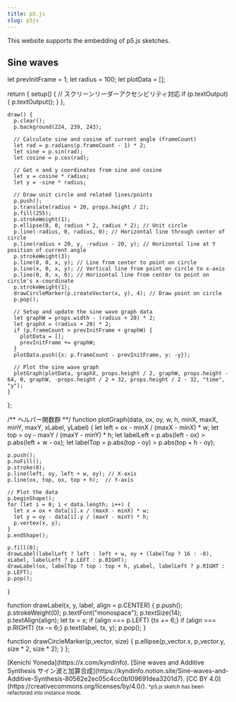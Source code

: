 ```yaml
---
title: p5.js
slug: p5js
---
```



This website supports the embedding of p5.js sketches.


## Sine waves

  let prevInitFrame = 1;
  let radius = 100;
  let plotData = [];
  
  return {
    setup() {
      // スクリーンリーダーアクセシビリティ対応
      if (p.textOutput) {
        p.textOutput();
      }
    },
    
    draw() {
      p.clear();
      p.background(224, 239, 243);
      
      // Calculate sine and cosine of current angle (frameCount)
      let rad = p.radians(p.frameCount - 1) * 2;
      let sine = p.sin(rad);
      let cosine = p.cos(rad);
      
      // Get x and y coordinates from sine and cosine
      let x = cosine * radius;
      let y = -sine * radius;
      
      // Draw unit circle and related lines/points
      p.push();
      p.translate(radius + 20, props.height / 2);
      p.fill(255); 
      p.strokeWeight(1);
      p.ellipse(0, 0, radius * 2, radius * 2); // Unit circle
      p.line(-radius, 0, radius, 0); // Horizontal line through center of circle
      p.line(radius + 20, y, -radius - 20, y); // Horizontal line at Y position of current angle
      p.strokeWeight(3);
      p.line(0, 0, x, y); // Line from center to point on circle
      p.line(x, 0, x, y); // Vertical line from point on circle to x-axis
      p.line(0, 0, x, 0); // Horizontal line from center to point on circle's x-coordinate
      p.strokeWeight(1);
      drawCircleMarker(p.createVector(x, y), 4); // Draw point on circle
      p.pop();
      
      // Setup and update the sine wave graph data
      let graphW = props.width - (radius + 20) * 2;
      let graphX = (radius + 20) * 2;
      if (p.frameCount > prevInitFrame + graphW) {
        plotData = [];
        prevInitFrame += graphW;
      }
      plotData.push({x: p.frameCount - prevInitFrame, y: -y});
      
      // Plot the sine wave graph
      plotGraph(plotData, graphX, props.height / 2, graphW, props.height - 64, 0, graphW, -props.height / 2 + 32, props.height / 2 - 32, "time", "y");
    }
  };
  
  /** ヘルパー関数群 **/
  function plotGraph(data, ox, oy, w, h, minX, maxX, minY, maxY, xLabel, yLabel) {
    let left = ox - minX / (maxX - minX) * w;
    let top = oy - maxY / (maxY - minY) * h;
    let labelLeft = p.abs(left - ox) > p.abs(left + w - ox);
    let labelTop = p.abs(top - oy) > p.abs(top + h - oy);
    
    p.push();
    p.noFill(); 
    p.stroke(0);
    p.line(left, oy, left + w, oy); // X-axis
    p.line(ox, top, ox, top + h);  // Y-axis
    
    // Plot the data
    p.beginShape();
    for (let i = 0; i < data.length; i++) {
      let x = ox + data[i].x / (maxX - minX) * w;
      let y = oy - data[i].y / (maxY - minY) * h;
      p.vertex(x, y);
    }
    p.endShape();
    
    p.fill(0);
    drawLabel(labelLeft ? left : left + w, oy + (labelTop ? 16 : -8), xLabel, labelLeft ? p.LEFT : p.RIGHT);
    drawLabel(ox, labelTop ? top : top + h, yLabel, labelLeft ? p.RIGHT : p.LEFT);
    p.pop();
  }
  
  function drawLabel(x, y, label, align = p.CENTER) {
    p.push();
    p.strokeWeight(0);
    p.textFont("monospace");
    p.textSize(14);
    p.textAlign(align);
    let tx = x;
    if (align === p.LEFT) {tx += 6;}
    if (align === p.RIGHT) {tx -= 6;}
    p.text(label, tx, y);
    p.pop();
  }
  
  function drawCircleMarker(p_vector, size) {
    p.ellipse(p_vector.x, p_vector.y, size * 2, size * 2);
  }
};

<P5Sketch
  sketch={unitCircleSketch}
/>

<div style={{textAlign: 'center'}}>
[Kenichi Yoneda](https://x.com/kyndinfo). [Sine waves and Additive Synthesis サイン波と加算合成](https://kyndinfo.notion.site/Sine-waves-and-Additive-Synthesis-80562e2ec05c4cc0b109691dea3201d7). [CC BY 4.0](https://creativecommons.org/licenses/by/4.0/).  
<small>*p5.js sketch has been refactored into instance mode.</small>
</div>